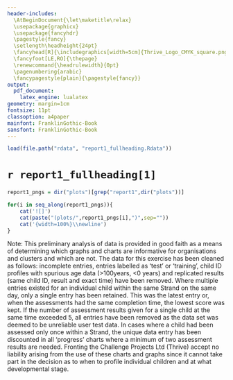 ```yaml
---
header-includes: 
  \AtBeginDocument{\let\maketitle\relax}
  \usepackage{graphicx}
  \usepackage{fancyhdr}
  \pagestyle{fancy}
  \setlength\headheight{24pt}
  \fancyhead[R]{\includegraphics[width=5cm]{Thrive_Logo_CMYK_square.png}}
  \fancyfoot[LE,RO]{\thepage}
  \renewcommand{\headrulewidth}{0pt}
  \pagenumbering{arabic}
  \fancypagestyle{plain}{\pagestyle{fancy}}
output:
  pdf_document:
    latex_engine: lualatex
geometry: margin=1cm
fontsize: 11pt
classoption: a4paper
mainfont: FranklinGothic-Book
sansfont: FranklinGothic-Book
---
```


```r
load(file.path("rdata", "report1_fullheading.Rdata"))
```


# `r report1_fullheading[1]`\

```r
report1_pngs = dir("plots")[grep("report1",dir("plots"))]
```

```r
for(i in seq_along(report1_pngs)){
    cat('![]')
    cat(paste("(plots/",report1_pngs[i],")",sep=""))
    cat('{width=100%}\\newline')
}
```
Note: This preliminary analysis of data is provided in good faith as a means of determining which graphs and charts are informative for organisations and clusters and which are not. The data for this exercise has been cleaned as follows: incomplete entries, entries labelled as 'test' or 'training', child ID profiles with spurious age data (>100years, <0 years) and replicated results (same child ID, result and exact time) have been removed. Where multiple entries existed for an individual child within the same Strand on the same day, only a single entry has been retained. This was the latest entry or, when the assessments had the same completion time, the lowest score was kept. If the number of assessment results given for a single child at the same time exceeded 5, all entries have been removed as the data set was deemed to be unreliable user test data. In cases where a child had been assessed only once within a Strand, the unique data entry has been discounted in all 'progress' charts where a minimum of two assessment results are needed. Fronting the Challenge Projects Ltd (Thrive) accept no liability arising from the use of these charts and graphs since it cannot take part in the decision as to when to profile individual children and at what developmental stage.
